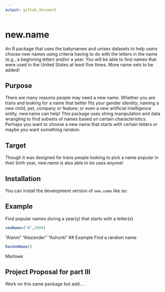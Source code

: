 ```yaml
---
output: github_document
---
```

# new.name
An R package that uses the babynames and unisex datasets to help users choose new names using criteria having to do with the letters in the name (e.g., a beginning letter) and/or a year. You will be able to find names that were used in the United States at least five times. More name sets to be added!

## Purpose
There are many reasons people may need a new name. Whether you are trans and looking for a name that better fits your gender identity; naming a new child, pet, company or feature; or even a new artificial intelligence entity, new.name can help! This package uses string manipulation and data wrangling to find subsets of names based on certain characteristics. 
Perhaps you want to choose a new name that starts with certain letters or maybe you want something random. 


## Target
Though it was designed for trans people looking to pick a name popular in their birth year, new.name is also able to be uses anyone!

## Installation

You can install the development version of `new.name` like so:

## Example

Find popular names during a year(y) that starts with a letter(x)

```r
newNames("A",2000)
```
"Alanni"    "Alezander" "Ashunti"
## Example 
Find a random name

```r
RandomName()
```
Marlowe

## Project Proposal for part III

Work on this same package but add....

